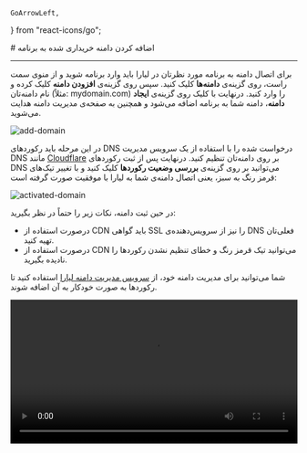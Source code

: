     GoArrowLeft,
} from "react-icons/go";

<Layout>
# اضافه کردن دامنه خریداری شده به برنامه

<hr className="mb-2" />

برای اتصال دامنه به برنامه مورد نظرتان در لیارا باید وارد برنامه شوید و از منوی سمت راست، روی گزینه‌ی **دامنه‌ها** کلیک کنید. سپس روی گزینه‌ی **افزودن دامنه** کلیک کرده و نام دامنه‌تان (مثلاً: mydomain.com) را وارد کنید. درنهایت با کلیک روی گزینه‌ی **ایجاد دامنه**، دامنه شما به برنامه اضافه می‌شود و همچنین به صفحه‌ی مدیریت دامنه هدایت می‌شوید.

<div className="h-4" />
<img src="https://files.liara.ir/liara/docs/add-domain.gif" alt="add-domain"/>
<div className="h-4" />

در این مرحله باید رکوردهای DNS درخواست شده را با استفاده از یک سرویس مدیریت DNS مانند <a href="https://www.cloudflare.com/" className="blue-link">Cloudflare</a> بر روی دامنه‌تان تنظیم کنید. 
درنهایت پس از ثبت رکوردهای DNS می‌توانید بر روی گزینه‌ی  **بررسی وضعیت رکوردها** کلیک کنید و با تغییر تیک‌های قرمز رنگ به سبز، یعنی اتصال دامنه‌ی شما به لیارا با موفقیت صورت گرفته است:

<div className="h-4" />
<img src="https://files.liara.ir/liara/docs/activated-domain.png" alt="activated-domain"/>
<div className="h-4" />

در حین ثبت دامنه، نکات زیر را حتماً در نظر بگیرید:
<ul>
    <li>درصورت استفاده از CDN باید گواهی SSL را نیز از سرویس‌دهنده‌ی DNS فعلی‌تان تهیه کنید.</li>
    <li>درصورت استفاده از CDN می‌توانید تیک قرمز رنگ و خطای تنظیم نشدن رکوردها را نادیده بگیرید.</li>
</ul>

<div className="h-2" />
<Alert variant="success">
<p>
 شما می‌توانید برای مدیریت دامنه خود، از <a href="" className="blue-link">سرویس مدیریت دامنه لیارا</a> استفاده کنید تا رکوردها به صورت خودکار به آن اضافه شوند.
</p>
</Alert>


<Section id="connect-domain-using-cloudflare" title="اتصال دامنه به برنامه با Cloudflare" />
<video
  src="https://files.liara.ir/liara/domain/domain.mp4"
  controls="controls"
  className="block w-full"
  width="100%" />
<div className="h-2" />
<Alert variant="info">
<p>
در سرویس Cloudflare، تنظیمات SSL را همیشه روی Flexible تنظیم کنید.
</p>
</Alert>

<Section id="connect-domain-using-arvancloud" title="اتصال دامنه به برنامه با ابرآروان" />
<video
  src="https://files.liara.ir/liara/domain/arvancloud-dns.mp4"
  controls="controls"
  className="block w-full"
  width="100%" />
<div className="h-2" />

</Layout>